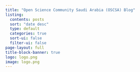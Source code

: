 ```yaml
---
title: "Open Science Community Saudi Arabia (OSCSA) Blog"
listing:
  contents: posts
  sort: "date desc"
  type: default
  categories: true
  sort-ui: false
  filter-ui: false
page-layout: full
title-block-banner: true
logo: logo.png
image: logo.png
---
```


